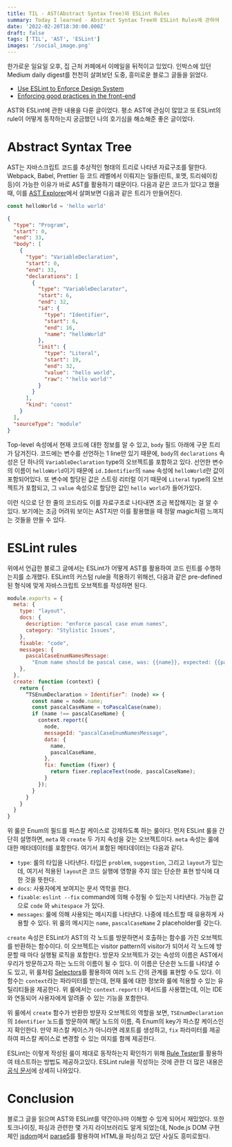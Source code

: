 ```yaml
---
title: TIL - AST(Abstract Syntax Tree)와 ESLint Rules
summary: Today I learned - Abstract Syntax Tree와 ESLint Rules에 관하여
date: '2022-02-20T18:30:00.000Z'
draft: false
tags: ['TIL', 'AST', 'ESLint']
images: '/social_image.png'
---
```


한가로운 일요일 오후, 집 근처 카페에서 이메일을 뒤적이고 있었다. 인박스에 있던 Medium daily digest를 천천히 살펴보던 도중, 흥미로운 블로그 글들을 읽었다.

- [Use ESLint to Enforce Design System](https://medium.com/quick-code/use-eslint-to-enforce-design-system-eaffbb1cd4e7)
- [Enforcing good practices in the front-end](https://medium.com/alan/enforcing-good-practices-in-the-front-end-5e0f70b8481c)

AST와 ESLint에 관한 내용을 다룬 글이었다. 평소 AST에 관심이 많았고 또 ESLint의 rule이 어떻게 동작하는지 궁금했던 나의 호기심을 해소해준 좋은 글이었다.

# Abstract Syntax Tree

AST는 자바스크립트 코드를 추상적인 형태의 트리로 나타낸 자료구조를 말한다. Webpack, Babel, Prettier 등 코드 레벨에서 이뤄지는 일들(린트, 포맷, 트리쉐이킹 등)이 가능한 이유가 바로 AST를 활용하기 떄문이다.
다음과 같은 코드가 있다고 했을때, 이를 [AST Explorer](https://astexplorer.net/)에서 살펴보면 다음과 같은 트리가 만들어진다.

```js
const helloWorld = 'hello world'
```

```json
{
  "type": "Program",
  "start": 0,
  "end": 33,
  "body": [
    {
      "type": "VariableDeclaration",
      "start": 0,
      "end": 33,
      "declarations": [
        {
          "type": "VariableDeclarator",
          "start": 6,
          "end": 32,
          "id": {
            "type": "Identifier",
            "start": 6,
            "end": 16,
            "name": "helloWorld"
          },
          "init": {
            "type": "Literal",
            "start": 19,
            "end": 32,
            "value": "hello world",
            "raw": "'hello world'"
          }
        }
      ],
      "kind": "const"
    }
  ],
  "sourceType": "module"
}
```

Top-level 속성에서 현재 코드에 대한 정보를 알 수 있고, `body` 필드 아래에 구문 트리가 담겨진다.
코드에는 변수를 선언하는 1 line만 있기 때문에, `body`의 `declarations` 속성은 단 하나의 `VariableDeclaration` type의 오브젝트를 포함하고 있다.
선언한 변수의 이름이 `helloWorld`이기 때문에 `id.Identifier`의 `name` 속성에 `helloWorld`란 값이 포함되어있다.
또 변수에 할당된 값은 스트링 리터럴 이기 때문에 `Literal` type의 오브젝트가 포함되고, 그 `value` 속성으로 할당한 값인 `hello world`가 들어가있다.

이런 식으로 단 한 줄의 코드라도 이를 자료구조로 나타내면 조금 복잡해지는 걸 알 수 있다. 보기에는 조금 어려워 보이는 AST지만 이를 활용했을 때 정말 magic처럼 느껴지는 것들을 만들 수 있다.

# ESLint rules

위에서 언급한 블로그 글에서는 ESLint가 어떻게 AST를 활용하여 코드 린트를 수행하는지를 소개했다. ESLint의 커스텀 rule을 적용하기 위해선, 다음과 같은 pre-defined된 형식에 맞게 자바스크립트 오브젝트를 작성하면 된다.

```js
module.exports = {
  meta: {
    type: "layout",
    docs: {
      description: "enforce pascal case enum names",
      category: "Stylistic Issues",
    },
    fixable: "code",
    messages: {
      pascalCaseEnumNamesMessage:
        "Enum name should be pascal case, was: {{name}}, expected: {{pascalCaseName}}",
    },
  },
  create: function (context) {
    return {
      “TSEnumDeclaration > Identifier”: (node) => {
        const name = node.name;
        const pascalCaseName = toPascalCase(name);
        if (name !== pascalCaseName) {
          context.report({
            node,
            messageId: "pascalCaseEnumNamesMessage",
            data: {
              name,
              pascalCaseName,
            },
            fix: function (fixer) {
              return fixer.replaceText(node, pascalCaseName);
            }
          });
        }
      }
    }
  }
}
```

위 룰은 Enum의 필드를 파스칼 케이스로 강제하도록 하는 룰이다. 먼저 ESLint 룰을 간단히 설명하면, `meta` 와 `create` 두 가지 속성을 갖는 오브젝트이다.
`meta` 속성는 룰에 대한 메타데이터를 포함한다. 여기서 포함된 메타데이터는 다음과 같다.

- `type`: 룰의 타입을 나타낸다. 타입은 `problem`, `suggestion`, 그리고 `layout`가 있는데, 여기서 적용된 `layout`은 코드 실행에 영향을 주지 않는 단순한 표현 방식에 대한 것을 뜻한다.
- `docs`: 사용자에게 보여지는 문서 역학을 한다.
- `fixable`: `eslint --fix` command에 의해 수정될 수 있는지 나타낸다. 가능한 값으로 `code` 와 `whitespace` 가 있다.
- `messages`: 룰에 의해 사용되는 메시지를 나타낸다. 나중에 테스트할 때 유용하게 사용할 수 있다. 위 룰의 메시지는 `name`, `pascalCaseName` 2 placeholder를 갖는다.

`create` 속성은 ESLint가 AST의 각 노드를 방문하면서 호출하는 함수를 가진 오브젝트를 반환하는 함수이다. 이 오브젝트는 visitor pattern의 visitor가 되어서 각 노드에 방문할 때 마다 실행될 로직을 포함한다.
방문자 오브젝트가 갖는 속성의 이름은 AST에서 우리가 방문하고자 하는 노드의 이름이 될 수 있다. 이 이름은 단순한 노드를 나타낼 수도 있고, 위 룰처럼 [Selectors](https://eslint.org/docs/developer-guide/selectors)를 활용하여 여러 노드 간의 관계를 표현할 수도 있다.
이 함수는 `context`라는 파라미터를 받는데, 현재 룰에 대한 정보와 룰에 적용할 수 있는 유틸리티들을 제공한다. 위 룰에서는 `context.report()` 메서드를 사용했는데, 이는 IDE와 연동되어 사용자에게 알려줄 수 있는 기능을 포함한다.

위 룰에서 `create` 함수가 반환한 방문자 오브젝트의 역할을 보면, `TSEnumDeclaration`의 `Identifier` 노드를 방문하여 해당 노드의 이름, 즉 Enum의 key가 파스칼 케이스인지 확인한다.
만약 파스칼 케이스가 아니라면 레포트를 생성하고, `fix` 파라미터를 제공하여 파스칼 케이스로 변경할 수 있는 여지를 함께 제공한다.

ESLint는 이렇게 작성된 룰이 제대로 동작하는지 확인하기 위해 [Rule Tester](https://eslint.org/docs/developer-guide/nodejs-api#ruletester)를 활용하여 테스트하는 방법도 제공하고있다.
ESLint rule을 작성하는 것에 관한 더 많은 내용은 [공식 문서](https://eslint.org/docs/developer-guide/working-with-rules)에 상세히 나와있다.

# Conclusion

블로그 글을 읽으며 AST와 ESLint를 약간이나마 이해할 수 있게 되어서 재밌었다.
또한 토크나이징, 파싱과 관련한 몇 가지 라이브러리도 알게 되었는데, Node.js DOM 구현체인 [jsdom](https://github.com/jsdom/jsdom)에서 [parse5](https://github.com/inikulin/parse5)를 활용하여
HTML을 파싱하고 있단 사실도 흥미로웠다.
